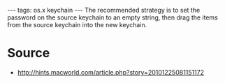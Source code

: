 ---
tags: os.x keychain
---
The recommended strategy is to set the password on the source keychain to an empty string, then drag the items from the source keychain into the new keychain.

= Source =

* http://hints.macworld.com/article.php?story=20101225081151172
